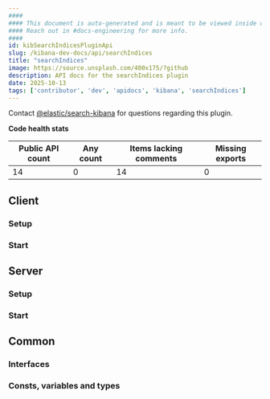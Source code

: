 ```yaml
---
####
#### This document is auto-generated and is meant to be viewed inside our experimental, new docs system.
#### Reach out in #docs-engineering for more info.
####
id: kibSearchIndicesPluginApi
slug: /kibana-dev-docs/api/searchIndices
title: "searchIndices"
image: https://source.unsplash.com/400x175/?github
description: API docs for the searchIndices plugin
date: 2025-10-13
tags: ['contributor', 'dev', 'apidocs', 'kibana', 'searchIndices']
---
```




Contact [@elastic/search-kibana](https://github.com/orgs/elastic/teams/search-kibana) for questions regarding this plugin.

**Code health stats**

| Public API count  | Any count | Items lacking comments | Missing exports |
|-------------------|-----------|------------------------|-----------------|
| 14 | 0 | 14 | 0 |

## Client

### Setup
<DocDefinitionList data={[searchIndicesObj.client.setup]}/>

### Start
<DocDefinitionList data={[searchIndicesObj.client.start]}/>

## Server

### Setup
<DocDefinitionList data={[searchIndicesObj.server.setup]}/>

### Start
<DocDefinitionList data={[searchIndicesObj.server.start]}/>

## Common

### Interfaces
<DocDefinitionList data={searchIndicesObj.common.interfaces}/>

### Consts, variables and types
<DocDefinitionList data={searchIndicesObj.common.misc}/>

